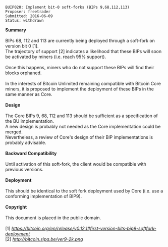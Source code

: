 <pre>
BUIP020: Implement bit-0 soft-forks (BIPs 9,68,112,113)
Proposer: freetrader
Submitted: 2016-06-09
Status: withdrawn
</pre>
'''Summary'''<br />
<br />
BIPs 68, 112 and 113 are currently being deployed through a soft-fork on version bit 0 [1].<br />
The trajectory of support [2] indicates a likelihood that these BIPs will soon be activated by miners (i.e. reach 95% support).<br />
<br />
Once this happens, miners who do not support these BIPs will find their blocks orphaned.<br />
<br />
In the interests of Bitcoin Unlimited remaining compatible with Bitcoin Core miners, it is proposed to implement the deployment of these BIPs in the same manner as Core.<br />
<br />
'''Design'''<br />
<br />
The Core BIPs 9, 68, 112 and 113 should be sufficient as a specification of the BU implementation.<br />
A new design is probably not needed as the Core implementation could be merged.<br />
Nevertheless, a review of Core's design of their BIP implementations is probably advisable.<br />
<br />
'''Backward Compatibility'''<br />
<br />
Until activation of this soft-fork, the client would be compatible with previous versions.<br />
<br />
'''Deployment'''<br />
<br />
This should be identical to the soft fork deployment used by Core (i.e. use a conforming implementation of BIP9).<br />
<br />
'''Copyright'''<br />
<br />
This document is placed in the public domain.<br />
<br />
[1] ''https://bitcoin.org/en/release/v0.12.1#first-version-bits-bip9-softfork-deployment''<br />
[2] [http://bitcoin.sipa.be/ver9-2k.png ''http://bitcoin.sipa.be/ver9-2k.png'']

